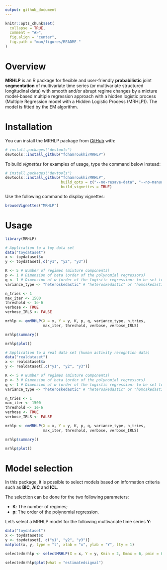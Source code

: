```yaml
---
output: github_document
---
```


<!-- README.md is generated from README.Rmd. Please edit that file -->

```r
knitr::opts_chunk$set(
  collapse = TRUE,
  comment = "#>",
  fig.align = "center",
  fig.path = "man/figures/README-"
)
```

<!-- badges: start -->
<!-- badges: end -->

# Overview

**MRHLP** is an R package for flexible and user-friendly **probabilistic** 
joint **segmentation** of multivariate time series (or multivariate structured
longitudinal data) with smooth and/or abrupt regime changes by a mixture 
model-based multiple regression approach with a hidden logistic process 
(Multiple Regression model with a Hidden Logistic Process (MRHLP)). The model 
is fitted by the EM algorithm.


# Installation

You can install the MRHLP package from [GitHub](https://github.com/) with:

```r
# install.packages("devtools")
devtools::install_github("fchamroukhi/MRHLP")
```

To build *vignettes* for examples of usage, type the command below instead:

```r
# install.packages("devtools")
devtools::install_github("fchamroukhi/MRHLP", 
                         build_opts = c("--no-resave-data", "--no-manual"), 
                         build_vignettes = TRUE)
```

Use the following command to display vignettes:

```r
browseVignettes("MRHLP")
```

# Usage

```r
library(MRHLP)
```

```r
# Application to a toy data set
data("toydataset")
x <- toydataset$x
y <- toydataset[,c("y1", "y2", "y3")]

K <- 5 # Number of regimes (mixture components)
p <- 1 # Dimension of beta (order of the polynomial regressors)
q <- 1 # Dimension of w (order of the logistic regression: to be set to 1 for segmentation)
variance_type <- "heteroskedastic" # "heteroskedastic" or "homoskedastic" model

n_tries <- 1
max_iter <- 1500
threshold <- 1e-6
verbose <- TRUE
verbose_IRLS <- FALSE

mrhlp <- emMRHLP(X = x, Y = y, K, p, q, variance_type, n_tries, 
                 max_iter, threshold, verbose, verbose_IRLS)

mrhlp$summary()

mrhlp$plot()
```

```r
# Application to a real data set (human activity recogntion data)
data("realdataset")
x <- realdataset$x
y <- realdataset[,c("y1", "y2", "y3")]

K <- 5 # Number of regimes (mixture components)
p <- 3 # Dimension of beta (order of the polynomial regressors)
q <- 1 # Dimension of w (order of the logistic regression: to be set to 1 for segmentation)
variance_type <- "heteroskedastic" # "heteroskedastic" or "homoskedastic" model

n_tries <- 1
max_iter <- 1500
threshold <- 1e-6
verbose <- TRUE
verbose_IRLS <- FALSE

mrhlp <- emMRHLP(X = x, Y = y, K, p, q, variance_type, n_tries, 
                 max_iter, threshold, verbose, verbose_IRLS)

mrhlp$summary()

mrhlp$plot()
```

# Model selection

In this package, it is possible to select models based on information criteria 
such as **BIC**, **AIC** and **ICL**.

The selection can be done for the two following parameters:

 * **K**: The number of regimes;
 * **p**: The order of the polynomial regression.
 
Let's select a MRHLP model for the following multivariate time series **Y**:

```r
data("toydataset")
x <- toydataset$x
y <- toydataset[, c("y1", "y2", "y3")]
matplot(x, y, type = "l", xlab = "x", ylab = "Y", lty = 1)
```

```r
selectedmrhlp <- selectMRHLP(X = x, Y = y, Kmin = 2, Kmax = 6, pmin = 0, pmax = 3)

selectedmrhlp$plot(what = "estimatedsignal")
```
